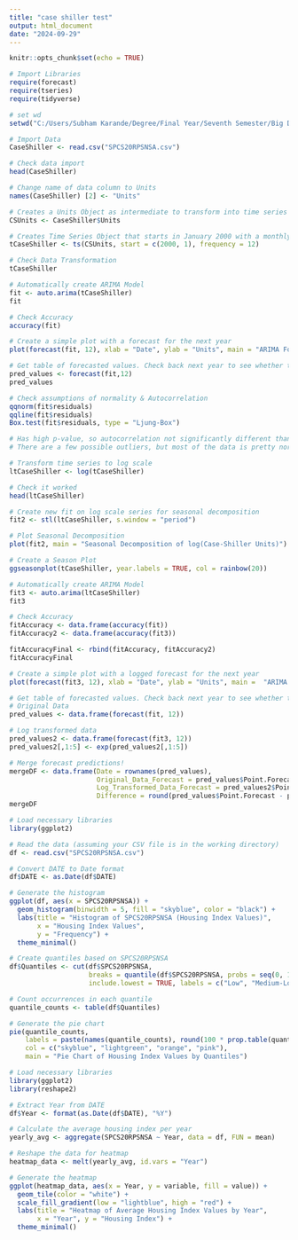 ```yaml
---
title: "case shiller test"
output: html_document
date: "2024-09-29"
---
```


```r
knitr::opts_chunk$set(echo = TRUE)
```

```r


# Import Libraries
require(forecast)
require(tseries)
require(tidyverse)
```

```r
# set wd
setwd("C:/Users/Subham Karande/Degree/Final Year/Seventh Semester/Big Data Analytics/Project")
```

```r
# Import Data
CaseShiller <- read.csv("SPCS20RPSNSA.csv")

# Check data import
head(CaseShiller)
```

```r
# Change name of data column to Units
names(CaseShiller) [2] <- "Units" 

# Creates a Units Object as intermediate to transform into time series
CSUnits <- CaseShiller$Units 

# Creates Time Series Object that starts in January 2000 with a monthly frequency
tCaseShiller <- ts(CSUnits, start = c(2000, 1), frequency = 12) 

# Check Data Transformation
tCaseShiller
```

```r
# Automatically create ARIMA Model
fit <- auto.arima(tCaseShiller)
fit
```

```r
# Check Accuracy
accuracy(fit)
```

```r
# Create a simple plot with a forecast for the next year
plot(forecast(fit, 12), xlab = "Date", ylab = "Units", main = "ARIMA Forecast for Case-Shiller Index")
```

```r
# Get table of forecasted values. Check back next year to see whether this was close!
pred_values <- forecast(fit,12)
pred_values
```

```r
# Check assumptions of normality & Autocorrelation
qqnorm(fit$residuals)
qqline(fit$residuals)
Box.test(fit$residuals, type = "Ljung-Box")

# Has high p-value, so autocorrelation not significantly different than 0
# There are a few possible outliers, but most of the data is pretty normally distributed
```

```r
# Transform time series to log scale
ltCaseShiller <- log(tCaseShiller)

# Check it worked
head(ltCaseShiller)
```

```r
# Create new fit on log scale series for seasonal decomposition
fit2 <- stl(ltCaseShiller, s.window = "period") 

# Plot Seasonal Decomposition
plot(fit2, main = "Seasonal Decomposition of log(Case-Shiller Units)")
```

```r
# Create a Season Plot
ggseasonplot(tCaseShiller, year.labels = TRUE, col = rainbow(20))
```

```r
# Automatically create ARIMA Model
fit3 <- auto.arima(ltCaseShiller)
fit3
```

```r
# Check Accuracy
fitAccuracy <- data.frame(accuracy(fit))
fitAccuracy2 <- data.frame(accuracy(fit3))

fitAccuracyFinal <- rbind(fitAccuracy, fitAccuracy2)
fitAccuracyFinal
```

```r
# Create a simple plot with a logged forecast for the next year
plot(forecast(fit3, 12), xlab = "Date", ylab = "Units", main =  "ARIMA Forecast for Case-Shiller Index")
```

```r
# Get table of forecasted values. Check back next year to see whether this was close!
# Original Data
pred_values <- data.frame(forecast(fit, 12)) 

# Log transformed data
pred_values2 <- data.frame(forecast(fit3, 12))
pred_values2[,1:5] <- exp(pred_values2[,1:5]) 

# Merge forecast predictions!
mergeDF <- data.frame(Date = rownames(pred_values), 
                      Original_Data_Forecast = pred_values$Point.Forecast,  
                      Log_Transformed_Data_Forecast = pred_values2$Point.Forecast, 
                      Difference = round(pred_values$Point.Forecast - pred_values2$Point.Forecast, 2))
mergeDF
```

```r
# Load necessary libraries
library(ggplot2)

# Read the data (assuming your CSV file is in the working directory)
df <- read.csv("SPCS20RPSNSA.csv")

# Convert DATE to Date format
df$DATE <- as.Date(df$DATE)

# Generate the histogram
ggplot(df, aes(x = SPCS20RPSNSA)) + 
  geom_histogram(binwidth = 5, fill = "skyblue", color = "black") +
  labs(title = "Histogram of SPCS20RPSNSA (Housing Index Values)", 
       x = "Housing Index Values", 
       y = "Frequency") +
  theme_minimal()
```

```r
# Create quantiles based on SPCS20RPSNSA
df$Quantiles <- cut(df$SPCS20RPSNSA, 
                    breaks = quantile(df$SPCS20RPSNSA, probs = seq(0, 1, by = 0.25), na.rm = TRUE), 
                    include.lowest = TRUE, labels = c("Low", "Medium-Low", "Medium-High", "High"))

# Count occurrences in each quantile
quantile_counts <- table(df$Quantiles)

# Generate the pie chart
pie(quantile_counts, 
    labels = paste(names(quantile_counts), round(100 * prop.table(quantile_counts), 1), "%"), 
    col = c("skyblue", "lightgreen", "orange", "pink"), 
    main = "Pie Chart of Housing Index Values by Quantiles")
```

```r
# Load necessary libraries
library(ggplot2)
library(reshape2)

# Extract Year from DATE
df$Year <- format(as.Date(df$DATE), "%Y")

# Calculate the average housing index per year
yearly_avg <- aggregate(SPCS20RPSNSA ~ Year, data = df, FUN = mean)

# Reshape the data for heatmap
heatmap_data <- melt(yearly_avg, id.vars = "Year")

# Generate the heatmap
ggplot(heatmap_data, aes(x = Year, y = variable, fill = value)) +
  geom_tile(color = "white") +
  scale_fill_gradient(low = "lightblue", high = "red") +
  labs(title = "Heatmap of Average Housing Index Values by Year", 
       x = "Year", y = "Housing Index") +
  theme_minimal()
```

